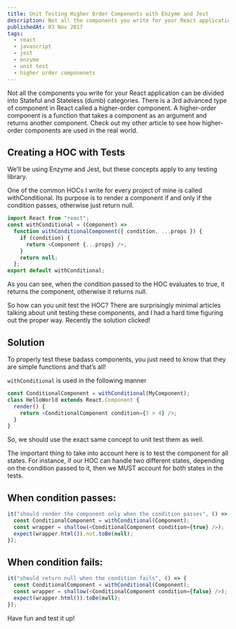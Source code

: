 ```yaml
---
title: Unit Testing Higher Order Components with Enzyme and Jest
description: Not all the components you write for your React application can be divided into Stateful and Stateless (dumb) categories. There is a 3rd advanced type of component in React called a higher-order component. A higher-order component is a function that takes a component as an argument and returns another component. Check out my other article to see how higher-order components are used in the real world
publishedAt: 03 Nov 2017
tags:
  - react
  - javascript
  - jest
  - enzyme
  - unit test
  - higher order componenets
---
```


Not all the components you write for your React application can be divided into Stateful and Stateless (dumb) categories. There is a 3rd advanced type of component in React called a higher-order component. A higher-order component is a function that takes a component as an argument and returns another component. Check out my other article to see how higher-order components are used in the real world.

## Creating a HOC with Tests

We’ll be using Enzyme and Jest, but these concepts apply to any testing library.

One of the common HOCs I write for every project of mine is called withConditional. Its purpose is to render a component if and only if the condition passes, otherwise just return null.

```js
import React from "react";
const withConditional = (Component) =>
  function withConditionalComponent({ condition, ...props }) {
    if (condition) {
      return <Component {...props} />;
    }
    return null;
  };
export default withConditional;
```

As you can see, when the condition passed to the HOC evaluates to true, it returns the component, otherwise it returns null.

So how can you unit test the HOC? There are surprisingly minimal articles talking about unit testing these components, and I had a hard time figuring out the proper way. Recently the solution clicked!

## Solution

To properly test these badass components, you just need to know that they are simple functions and that’s all!

`withConditional` is used in the following manner

```js
const ConditionalComponent = withConditional(MyComponent);
class HelloWorld extends React.Component {
  render() {
    return <ConditionalComponent condition={3 > 4} />;
  }
}
```

So, we should use the exact same concept to unit test them as well.

The important thing to take into account here is to test the component for all states. For instance, if our HOC can handle two different states, depending on the condition passed to it, then we MUST account for both states in the tests.

## When condition passes:

```js
it("should render the component only when the condition passes", () => {
  const ConditionalComponent = withConditional(Component);
  const wrapper = shallow(<ConditionalComponent condition={true} />);
  expect(wrapper.html()).not.toBe(null);
});
```

## When condition fails:

```js
it("should return null when the condition fails", () => {
  const ConditionalComponent = withConditional(Component);
  const wrapper = shallow(<ConditionalComponent condition={false} />);
  expect(wrapper.html()).toBe(null);
});
```

Have fun and test it up!
